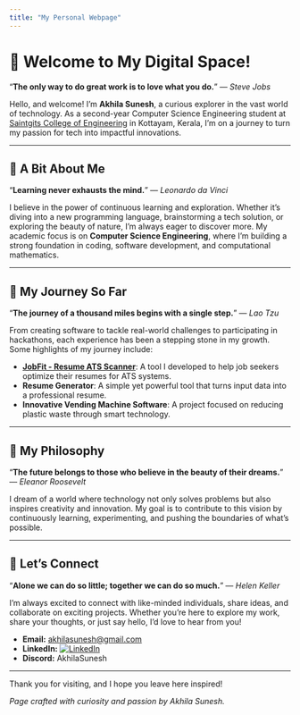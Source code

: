 ```yaml
---
title: "My Personal Webpage"
---
```



# 🌟 **Welcome to My Digital Space!**

"**The only way to do great work is to love what you do.**" — *Steve Jobs*

Hello, and welcome! I'm **Akhila Sunesh**, a curious explorer in the vast world of technology. As a second-year Computer Science Engineering student at [Saintgits College of Engineering](https://saintgits.org/) in Kottayam, Kerala, I'm on a journey to turn my passion for tech into impactful innovations.

---

## 🌱 **A Bit About Me**

"**Learning never exhausts the mind.**" — *Leonardo da Vinci*

I believe in the power of continuous learning and exploration. Whether it's diving into a new programming language, brainstorming a tech solution, or exploring the beauty of nature, I'm always eager to discover more. My academic focus is on **Computer Science Engineering**, where I'm building a strong foundation in coding, software development, and computational mathematics.

---

## 🚀 **My Journey So Far**

"**The journey of a thousand miles begins with a single step.**" — *Lao Tzu*

From creating software to tackle real-world challenges to participating in hackathons, each experience has been a stepping stone in my growth. Some highlights of my journey include:

- **[JobFit - Resume ATS Scanner](https://github.com/AkhilaSunesh/JobFit)**: A tool I developed to help job seekers optimize their resumes for ATS systems.
- **Resume Generator**: A simple yet powerful tool that turns input data into a professional resume.
- **Innovative Vending Machine Software**: A project focused on reducing plastic waste through smart technology.

---

## 🌟 **My Philosophy**

"**The future belongs to those who believe in the beauty of their dreams.**" — *Eleanor Roosevelt*

I dream of a world where technology not only solves problems but also inspires creativity and innovation. My goal is to contribute to this vision by continuously learning, experimenting, and pushing the boundaries of what's possible.

---

## 🤝 **Let's Connect**

"**Alone we can do so little; together we can do so much.**" — *Helen Keller*

I'm always excited to connect with like-minded individuals, share ideas, and collaborate on exciting projects. Whether you're here to explore my work, share your thoughts, or just say hello, I'd love to hear from you!

- **Email:** [akhilasunesh@gmail.com](mailto:akhilasunesh@gmail.com)
- **LinkedIn:** [![LinkedIn](https://img.shields.io/badge/LinkedIn-Profile-blue?logo=linkedin)](https://www.linkedin.com/in/akhila-sunesh/)
- **Discord:** AkhilaSunesh

---

Thank you for visiting, and I hope you leave here inspired!

*Page crafted with curiosity and passion by Akhila Sunesh.*

